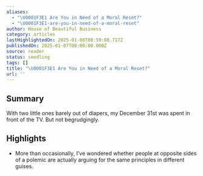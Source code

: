 ```yaml
---
aliases:
  - "\U0001F3E1 Are You in Need of a Moral Reset?"
  - "\U0001F3E1-are-you-in-need-of-a-moral-reset"
author: House of Beautiful Business
category: articles
lastHighlightedOn: 2025-01-08T08:59:08.717Z
publishedOn: 2025-01-07T00:00:00.000Z
source: reader
status: seedling
tags: []
title: "\U0001F3E1 Are You in Need of a Moral Reset?"
url: ''
---
```

## Summary

With two little ones barely out of diapers, my December 31st was spent in front of the TV. But not begrudgingly.

## Highlights

- More than occasionally, I’ve wondered whether people at opposite sides of a polemic are actually arguing for the same principles in different guises.
